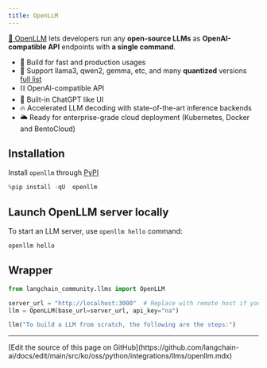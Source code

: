 ```yaml
---
title: OpenLLM
---
```


[🦾 OpenLLM](https://github.com/bentoml/OpenLLM) lets developers run any **open-source LLMs** as **OpenAI-compatible API** endpoints with **a single command**.

- 🔬 Build for fast and production usages
- 🚂 Support llama3, qwen2, gemma, etc, and many **quantized** versions [full list](https://github.com/bentoml/openllm-models)
- ⛓️ OpenAI-compatible API
- 💬 Built-in ChatGPT like UI
- 🔥 Accelerated LLM decoding with state-of-the-art inference backends
- 🌥️ Ready for enterprise-grade cloud deployment (Kubernetes, Docker and BentoCloud)

## Installation

Install `openllm` through [PyPI](https://pypi.org/project/openllm/)

```python
%pip install -qU  openllm
```

## Launch OpenLLM server locally

To start an LLM server, use `openllm hello` command:

```bash
openllm hello
```

## Wrapper

```python
from langchain_community.llms import OpenLLM

server_url = "http://localhost:3000"  # Replace with remote host if you are running on a remote server
llm = OpenLLM(base_url=server_url, api_key="na")
```

```python
llm("To build a LLM from scratch, the following are the steps:")
```

---

<Callout icon="pen-to-square" iconType="regular">
  [Edit the source of this page on GitHub](https://github.com/langchain-ai/docs/edit/main/src/ko/oss/python/integrations/llms/openllm.mdx)
</Callout>
